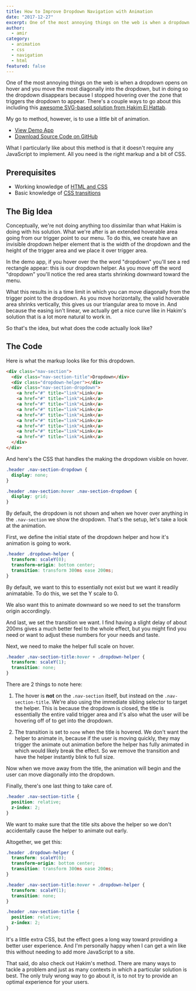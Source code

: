 ```yaml
---
title: How to Improve Dropdown Navigation with Animation
date: "2017-12-27"
excerpt: One of the most annoying things on the web is when a dropdown opens on hover and you move the most diagonally into the dropdown, but in doing so the dropdown disappears because I stopped hovering over the zone that triggers the dropdown to appear.
author:
  - amir
category:
  - animation
  - css
  - navigation
  - html
featured: false
---
```


One of the most annoying things on the web is when a dropdown opens on hover and you move the most diagonally into the dropdown, but in doing so the dropdown disappears because I stopped hovering over the zone that triggers the dropdown to appear. There's a couple ways to go about this including this [awesome SVG-based solution from Hakim El Hattab](https://team.slides.com/hakimel/cssday-2019#/).

My go to method, however, is to use a little bit of animation.

- [View Demo App](https://better-dropdown.glitch.me/)
- [Download Source Code on GitHub](https://github.com/arkmuntasser/better-dropdown)

What I particularly like about this method is that it doesn't require any JavaScript to implement. All you need is the right markup and a bit of CSS.

## Prerequisites

- Working knowledge of [HTML and CSS](https://internetingishard.com/html-and-css/)
- Basic knowledge of [CSS transitions](https://developer.mozilla.org/en-US/docs/Web/CSS/CSS_Transitions/Using_CSS_transitions)

## The Big Idea

Conceptually, we're not doing anything too dissimilar than what Hakim is doing with his solution. What we're after is an extended hoverable area going from our trigger point to our menu. To do this, we create have an invisible dropdown helper element that is the width of the dropdown and the height of the trigger area and we place it over trigger area.

In the demo app, if you hover over the the word "dropdown" you'll see a red rectangle appear: this is our dropdown helper. As you move off the word "dropdown" you'll notice the red area starts shrinking downward toward the menu.

What this results in is a time limit in which you can move diagonally from the trigger point to the dropdown. As you move horizontally, the valid hoverable area shrinks vertically, this gives us our triangular area to move in. And because the easing isn't linear, we actually get a nice curve like in Hakim's solution that is a lot more natural to work in.

So that's the idea, but what does the code actually look like?

## The Code

Here is what the markup looks like for this dropdown.

```html
<div class="nav-section">
  <div class="nav-section-title">Dropdown</div>
  <div class="dropdown-helper"></div>
  <div class="nav-section-dropdown">
    <a href="#" title="link">Link</a>
    <a href="#" title="link">Link</a>
    <a href="#" title="link">Link</a>
    <a href="#" title="link">Link</a>
    <a href="#" title="link">Link</a>
    <a href="#" title="link">Link</a>
    <a href="#" title="link">Link</a>
    <a href="#" title="link">Link</a>
    <a href="#" title="link">Link</a>
  </div>
</div>
```

And here's the CSS that handles the making the dropdown visible on hover.

```css
.header .nav-section-dropdown {
  display: none;
}

.header .nav-section:hover .nav-section-dropdown {
  display: grid;
}
```

By default, the dropdown is not shown and when we hover over anything in the `.nav-section` we show the dropdown. That's the setup, let's take a look at the animation.

First, we define the initial state of the dropdown helper and how it's animation is going to work.

```css
.header .dropdown-helper {
  transform: scaleY(0);
  transform-origin: bottom center;
  transition: transform 300ms ease 200ms;
}
```

By default, we want to this to essentially not exist but we want it readily animatable. To do this, we set the Y scale to 0.

We also want this to animate downward so we need to set the transform origin accordingly.

And last, we set the transition we want. I find having a slight delay of about 200ms gives a much better feel to the whole effect, but you might find you need or want to adjust these numbers for your needs and taste.

Next, we need to make the helper full scale on hover.

```css
.header .nav-section-title:hover + .dropdown-helper {
  transform: scaleY(1);
  transition: none;
}
```

There are 2 things to note here:

1. The hover is **not** on the `.nav-section` itself, but instead on the `.nav-section-title`. We're also using the immediate sibling selector to target the helper. This is because the dropdown is closed, the title is essentially the entire valid trigger area and it's also what the user will be hovering off of to get into the dropdown.

2. The transition is set to `none` when the title is hovered. We don't want the helper to animate in, because if the user is moving quickly, they may trigger the animate out animation before the helper has fully animated in which would likely break the effect. So we remove the transition and have the helper instantly blink to full size.

Now when we move away from the title, the animation will begin and the user can move diagonally into the dropdown.

Finally, there's one last thing to take care of.

```css
.header .nav-section-title {
  position: relative;
  z-index: 2;
}
```

We want to make sure that the title sits above the helper so we don't accidentally cause the helper to animate out early.

Altogether, we get this:

```css
.header .dropdown-helper {
  transform: scaleY(0);
  transform-origin: bottom center;
  transition: transform 300ms ease 200ms;
}

.header .nav-section-title:hover + .dropdown-helper {
  transform: scaleY(1);
  transition: none;
}

.header .nav-section-title {
  position: relative;
  z-index: 2;
}
```

It's a little extra CSS, but the effect goes a long way toward providing a better user experience. And I'm personally happy when I can get a win like this without needing to add more JavaScript to a site.

That said, do also check out Hakim's method. There are many ways to tackle a problem and just as many contexts in which a particular solution is best. The only truly wrong way to go about it, is to not try to provide an optimal experience for your users.
